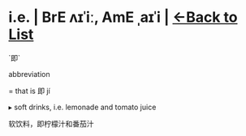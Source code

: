 = i.e. | BrE ʌɪˈiː, AmE ˌaɪˈi | [[/wordsi|<-Back to List]] =

`即`

abbreviation

= that is 即 jí

▸ soft drinks, i.e. lemonade and tomato juice

软饮料，即柠檬汁和番茄汁
